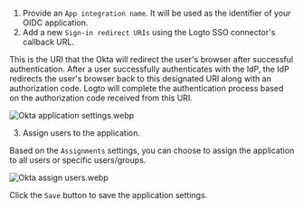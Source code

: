 1. Provide an `App integration name`. It will be used as the identifier of your OIDC application.
2. Add a new `Sign-in redirect URIs` using the Logto SSO connector's callback URL.

This is the URI that the Okta will redirect the user's browser after successful authentication. After a user successfully authenticates with the IdP, the IdP redirects the user's browser back to this designated URI along with an authorization code. Logto will complete the authentication process based on the authorization code received from this URI.

![Okta application settings.webp](./assets/okta_application_settings.webp)

3. Assign users to the application.

Based on the `Assignments` settings, you can choose to assign the application to all users or specific users/groups.

![Okta assign users.webp](./assets/okta_assign_users.webp)

Click the `Save` button to save the application settings.

